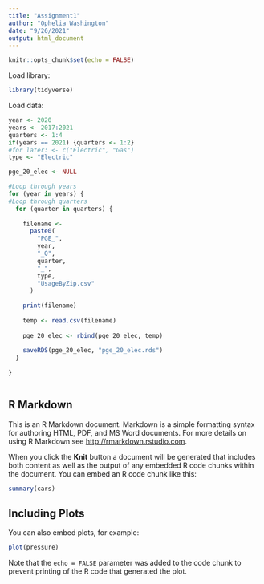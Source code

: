 ```yaml
---
title: "Assignment1"
author: "Ophelia Washington"
date: "9/26/2021"
output: html_document
---
```


```r
knitr::opts_chunk$set(echo = FALSE)
```

Load library:
```r
library(tidyverse)
```

Load data:
```r
year <- 2020
years <- 2017:2021
quarters <- 1:4
if(years == 2021) {quarters <- 1:2}
#for later: <- c("Electric", "Gas")
type <- "Electric"

pge_20_elec <- NULL

#Loop through years
for (year in years) {
#Loop through quarters  
  for (quarter in quarters) {
    
    filename <- 
      paste0(
        "PGE_",
        year,
        "_Q",
        quarter,
        "_",
        type,
        "UsageByZip.csv"
      )
    
    print(filename)
    
    temp <- read.csv(filename)
    
    pge_20_elec <- rbind(pge_20_elec, temp)
    
    saveRDS(pge_20_elec, "pge_20_elec.rds")
  }
  
}



```


## R Markdown

This is an R Markdown document. Markdown is a simple formatting syntax for authoring HTML, PDF, and MS Word documents. For more details on using R Markdown see <http://rmarkdown.rstudio.com>.

When you click the **Knit** button a document will be generated that includes both content as well as the output of any embedded R code chunks within the document. You can embed an R code chunk like this:

```r
summary(cars)
```

## Including Plots

You can also embed plots, for example:

```r
plot(pressure)
```

Note that the `echo = FALSE` parameter was added to the code chunk to prevent printing of the R code that generated the plot.

